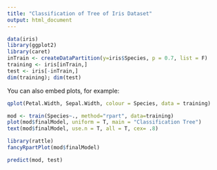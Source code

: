 ```yaml
---
title: "Classification of Tree of Iris Dataset"
output: html_document
---
```


```r
data(iris)
library(ggplot2)
library(caret)
inTrain <- createDataPartition(y=iris$Species, p = 0.7, list = F)
training <- iris[inTrain,]
test <- iris[-inTrain,]
dim(training); dim(test)
```

You can also embed plots, for example:

```r
qplot(Petal.Width, Sepal.Width, colour = Species, data = training)
```

```r
mod <- train(Species~., method="rpart", data=training)
plot(mod$finalModel, uniform = T, main = "Classification Tree")
text(mod$finalModel, use.n = T, all = T, cex= .8)
```

```r
library(rattle)
fancyRpartPlot(mod$finalModel)
```

```r
predict(mod, test)
```
